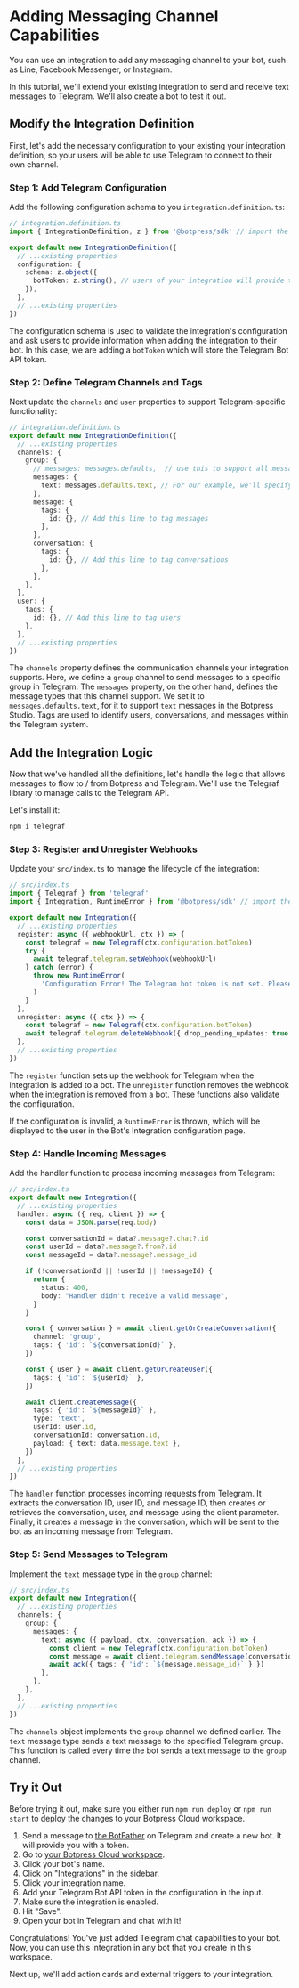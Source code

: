 
# Adding Messaging Channel Capabilities

You can use an integration to add any messaging channel to your bot, such as Line, Facebook Messenger, or Instagram.

In this tutorial, we'll extend your existing integration to send and receive text messages to Telegram. We'll also create a bot to test it out.

## Modify the Integration Definition

First, let's add the necessary configuration to your existing your integration definition, so your users will be able to use Telegram to connect to their own channel.

### Step 1: Add Telegram Configuration

Add the following configuration schema to you `integration.definition.ts`:

```ts
// integration.definition.ts
import { IntegrationDefinition, z } from '@botpress/sdk' // import the zod library like this

export default new IntegrationDefinition({
  // ...existing properties
  configuration: {
    schema: z.object({
      botToken: z.string(), // users of your integration will provide this token to connect to their Telegram bot
    }),
  },
  // ...existing properties
})
```

The configuration schema is used to validate the integration's configuration and ask users to provide information when adding the integration to their bot. In this case, we are adding a `botToken` which will store the Telegram Bot API token.

### Step 2: Define Telegram Channels and Tags

Next update the `channels` and `user` properties to support Telegram-specific functionality:


```ts
// integration.definition.ts
export default new IntegrationDefinition({
  // ...existing properties
  channels: {
    group: {
      // messages: messages.defaults,  // use this to support all message types supported in Botpress Studio
      messages: {
        text: messages.defaults.text, // For our example, we'll specify text messages only
      },
      message: {
        tags: {
          id: {}, // Add this line to tag messages
        },
      },
      conversation: {
        tags: {
          id: {}, // Add this line to tag conversations
        },
      },
    },
  },
  user: {
    tags: {
      id: {}, // Add this line to tag users
    },
  },
  // ...existing properties
})
```

The `channels` property defines the communication channels your integration supports. Here, we define a `group` channel to send messages to a specific group in Telegram. The `messages` property, on the other hand, defines the message types that this channel support. We set it to `messages.defaults.text`, for it to support `text` messages in the Botpress Studio. Tags are used to identify users, conversations, and messages within the Telegram system.

## Add the Integration Logic

Now that we've handled all the definitions, let's handle the logic that allows messages to flow to / from Botpress and Telegram.
We'll use the Telegraf library to manage calls to the Telegram API.

Let's install it:

```bash
npm i telegraf
```

### Step 3: Register and Unregister Webhooks

Update your `src/index.ts` to manage the lifecycle of the integration:

```ts
// src/index.ts
import { Telegraf } from 'telegraf'
import { Integration, RuntimeError } from '@botpress/sdk' // import the RuntimeError class

export default new Integration({
  // ...existing properties
  register: async ({ webhookUrl, ctx }) => {
    const telegraf = new Telegraf(ctx.configuration.botToken)
    try {
      await telegraf.telegram.setWebhook(webhookUrl)
    } catch (error) {
      throw new RuntimeError(
        'Configuration Error! The Telegram bot token is not set. Please set it in your bot integration configuration.'
      )
    }
  },
  unregister: async ({ ctx }) => {
    const telegraf = new Telegraf(ctx.configuration.botToken)
    await telegraf.telegram.deleteWebhook({ drop_pending_updates: true })
  },
  // ...existing properties
})
```

The `register` function sets up the webhook for Telegram when the integration is added to a bot. The `unregister` function removes the webhook when the integration is removed from a bot. These functions also validate the configuration.

If the configuration is invalid, a `RuntimeError` is thrown, which will be displayed to the user in the Bot's Integration configuration page.

### Step 4: Handle Incoming Messages

Add the handler function to process incoming messages from Telegram:

```ts
// src/index.ts
export default new Integration({
  // ...existing properties
  handler: async ({ req, client }) => {
    const data = JSON.parse(req.body)

    const conversationId = data?.message?.chat?.id
    const userId = data?.message?.from?.id
    const messageId = data?.message?.message_id

    if (!conversationId || !userId || !messageId) {
      return {
        status: 400,
        body: "Handler didn't receive a valid message",
      }
    }

    const { conversation } = await client.getOrCreateConversation({
      channel: 'group',
      tags: { 'id': `${conversationId}` },
    })

    const { user } = await client.getOrCreateUser({
      tags: { 'id': `${userId}` },
    })

    await client.createMessage({
      tags: { 'id': `${messageId}` },
      type: 'text',
      userId: user.id,
      conversationId: conversation.id,
      payload: { text: data.message.text },
    })
  },
  // ...existing properties
})
```

The `handler` function processes incoming requests from Telegram. It extracts the conversation ID, user ID, and message ID, then creates or retrieves the conversation, user, and message using the client parameter. Finally, it creates a message in the conversation, which will be sent to the bot as an incoming message from Telegram.

### Step 5: Send Messages to Telegram

Implement the `text` message type in the `group` channel:

```ts
// src/index.ts
export default new Integration({
  // ...existing properties
  channels: {
    group: {
      messages: {
        text: async ({ payload, ctx, conversation, ack }) => {
          const client = new Telegraf(ctx.configuration.botToken)
          const message = await client.telegram.sendMessage(conversation.tags['id']!, payload.text)
          await ack({ tags: { 'id': `${message.message_id}` } })
        },
      },
    },
  },
  // ...existing properties
})
```

The `channels` object implements the `group` channel we defined earlier. The `text` message type sends a text message to the specified Telegram group. This function is called every time the bot sends a text message to the `group` channel.

## Try it Out

Before trying it out, make sure you either run `npm run deploy` or `npm run start` to deploy the changes to your Botpress Cloud workspace.

1. Send a message to [the BotFather](https://telegram.me/BotFather) on Telegram and create a new bot. It will provide you with a token.
2. Go to [your Botpress Cloud workspace](https://app.botpress.cloud/workspaces/).
3. Click your bot's name.
4. Click on "Integrations" in the sidebar.
5. Click your integration name.
6. Add your Telegram Bot API token in the configuration in the input.
7. Make sure the integration is enabled.
8. Hit "Save".
9. Open your bot in Telegram and chat with it!

Congratulations! You've just added Telegram chat capabilities to your bot. Now, you can use this integration in any bot that you create in this workspace.

Next up, we'll add action cards and external triggers to your integration.
